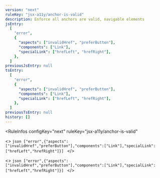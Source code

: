 ```yaml
---
version: "next"
ruleKey: "jsx-a11y/anchor-is-valid"
description: Enforce all anchors are valid, navigable elements
jsEntry:
  [
    "error",
    {
      "aspects": ["invalidHref", "preferButton"],
      "components": ["Link"],
      "specialLink": ["hrefLeft", "hrefRight"],
    },
  ]
previousJsEntry: null
tsEntry:
  [
    "error",
    {
      "aspects": ["invalidHref", "preferButton"],
      "components": ["Link"],
      "specialLink": ["hrefLeft", "hrefRight"],
    },
  ]
previousTsEntry: null
history: []
---
```


<RuleInfos 
  configKey="next" 
  ruleKey="jsx-a11y/anchor-is-valid" 
>
  <>
    ```json
    ["error",{"aspects":["invalidHref","preferButton"],"components":["Link"],"specialLink":["hrefLeft","hrefRight"]}]
    ```
  </>

  <>
    ```json
    ["error",{"aspects":["invalidHref","preferButton"],"components":["Link"],"specialLink":["hrefLeft","hrefRight"]}]
    ```
  </>
</RuleInfos>
